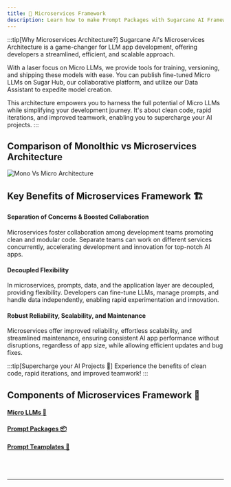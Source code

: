 ```yaml
---
title: 🔧 Microservices Framework 
description: Learn how to make Prompt Packages with Sugarcane AI Framework
---
```


:::tip[Why Microservices Architecture?]
Sugarcane AI's Microservices Architecture is a game-changer for LLM app development, offering developers a streamlined, efficient, and scalable approach. 

With a laser focus on Micro LLMs, we provide tools for training, versioning, and shipping these models with ease. You can publish fine-tuned Micro LLMs on Sugar Hub, our collaborative platform, and utilize our Data Assistant to expedite model creation. 

This architecture empowers you to harness the full potential of Micro LLMs while simplifying your development journey. It's about clean code, rapid iterations, and improved teamwork, enabling you to supercharge your AI projects.
:::

## Comparison of Monolthic vs Microservices Architecture #

![Mono Vs Micro Architecture](public/images/sugar/mono-vs-micro.png)


## Key Benefits of Microservices Framework 🏗️

#### Separation of Concerns & Boosted Collaboration

Microservices foster collaboration among development teams promoting clean and modular code. Separate teams can work on different services concurrently, accelerating development and innovation for top-notch AI apps.

#### Decoupled Flexibility
In microservices, prompts, data, and the application layer are decoupled, providing flexibility. Developers can fine-tune LLMs, manage prompts, and handle data independently, enabling rapid experimentation and innovation.

#### Robust Reliability, Scalability, and Maintenance
Microservices offer improved reliability, effortless scalability, and streamlined maintenance, ensuring consistent AI app performance without disruptions, regardless of app size, while allowing efficient updates and bug fixes.

:::tip[Supercharge your AI Projects 🚀]
Experience the benefits of clean code, rapid iterations, and improved teamwork!
:::

## Components of Microservices Framework 🧩

#### [Micro LLMs 🧬](/docs/guides/microllm/)
#### [Prompt Packages 📦](/docs/guides/packages/)
#### [Prompt Teamplates 📑](/docs/guides/templates/)

<br> </br>
___________________________________


<Reachout/>


